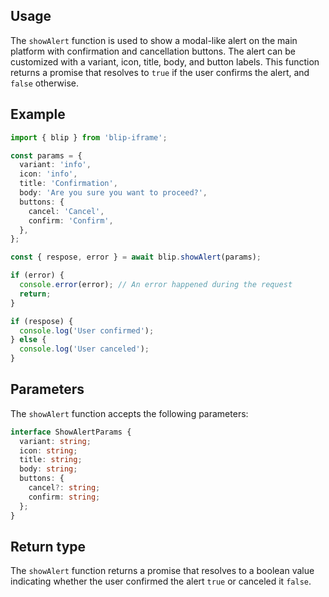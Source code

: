 

## Usage

The `showAlert` function is used to show a modal-like alert on the main platform with confirmation and cancellation buttons.
The alert can be customized with a variant, icon, title, body, and button labels.
This function returns a promise that resolves to `true` if the user confirms the alert, and `false` otherwise.

## Example

```ts
import { blip } from 'blip-iframe';

const params = {
  variant: 'info',
  icon: 'info',
  title: 'Confirmation',
  body: 'Are you sure you want to proceed?',
  buttons: {
    cancel: 'Cancel',
    confirm: 'Confirm',
  },
};

const { respose, error } = await blip.showAlert(params);

if (error) {
  console.error(error); // An error happened during the request
  return;
}

if (respose) {
  console.log('User confirmed');
} else {
  console.log('User canceled');
}
```

## Parameters

The `showAlert` function accepts the following parameters:

```ts
interface ShowAlertParams {
  variant: string;
  icon: string;
  title: string;
  body: string;
  buttons: {
    cancel?: string;
    confirm: string;
  };
}
```

## Return type

The `showAlert` function returns a promise that resolves to a boolean value indicating
whether the user confirmed the alert `true` or canceled it `false`.
